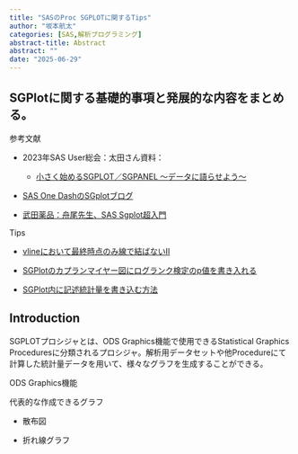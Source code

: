 ```yaml
---
title: "SASのProc SGPLOTに関するTips"
author: "坂本航太"
categories: [SAS,解析プログラミング]
abstract-title: Abstract
abstract: ""
date: "2025-06-29"
---
```


## SGPlotに関する基礎的事項と発展的な内容をまとめる。

参考文献

-   2023年SAS User総会：太田さん資料：

    -   [小さく始めるSGPLOT／SGPANEL ～データに語らせよう～](https://sas-user2023.ywstat.jp/download.html?n=26&key=wnww33sztp2z)

-   [SAS One DashのSGplotブログ](https://sasonediver.blog.fc2.com/blog-category-56.html)

-   [武田薬品：舟尾先生、SAS Sgplot超入門](https://nfunao.web.fc2.com/files/Intoroduction_to_SAS_SGPLOT.pdf)

Tips

-   [vlineにおいて最終時点のみ線で結ばないⅡ](https://sasonediver.blog.fc2.com/blog-entry-795.html)

-   [SGPlotのカプランマイヤー図にログランク検定のp値を書き入れる](https://sasonediver.blog.fc2.com/blog-entry-182.html)

-   [SGPlot内に記述統計量を書き込む方法](https://sasonediver.blog.fc2.com/blog-entry-141.html)

## Introduction

SGPLOTプロシジャとは、ODS Graphics機能で使用できるStatistical Graphics Proceduresに分類されるプロシジャ。解析用データセットや他Procedureにて計算した統計量データを用いて、様々なグラフを生成することができる。

ODS Graphics機能

代表的な作成できるグラフ

-   散布図

-   折れ線グラフ